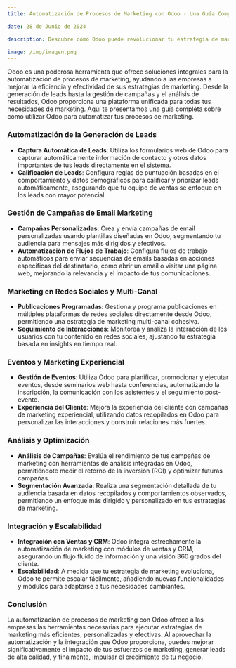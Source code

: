 ```yaml
---
title: Automatización de Procesos de Marketing con Odoo - Una Guía Completa

date: 28 de Junio de 2024

description: Descubre cómo Odoo puede revolucionar tu estrategia de marketing mediante la automatización de procesos, desde la generación de leads hasta las campañas de email, mejorando la eficiencia y maximizando el impacto de tus esfuerzos de marketing.

image: /img/imagen.png
---
```


Odoo es una poderosa herramienta que ofrece soluciones integrales para la automatización de procesos de marketing, ayudando a las empresas a mejorar la eficiencia y efectividad de sus estrategias de marketing. Desde la generación de leads hasta la gestión de campañas y el análisis de resultados, Odoo proporciona una plataforma unificada para todas tus necesidades de marketing. Aquí te presentamos una guía completa sobre cómo utilizar Odoo para automatizar tus procesos de marketing.

### **Automatización de la Generación de Leads**

- **Captura Automática de Leads**: Utiliza los formularios web de Odoo para capturar automáticamente información de contacto y otros datos importantes de tus leads directamente en el sistema.
- **Calificación de Leads**: Configura reglas de puntuación basadas en el comportamiento y datos demográficos para calificar y priorizar leads automáticamente, asegurando que tu equipo de ventas se enfoque en los leads con mayor potencial.

### **Gestión de Campañas de Email Marketing**

- **Campañas Personalizadas**: Crea y envía campañas de email personalizadas usando plantillas diseñadas en Odoo, segmentando tu audiencia para mensajes más dirigidos y efectivos.
- **Automatización de Flujos de Trabajo**: Configura flujos de trabajo automáticos para enviar secuencias de emails basadas en acciones específicas del destinatario, como abrir un email o visitar una página web, mejorando la relevancia y el impacto de tus comunicaciones.

### **Marketing en Redes Sociales y Multi-Canal**

- **Publicaciones Programadas**: Gestiona y programa publicaciones en múltiples plataformas de redes sociales directamente desde Odoo, permitiendo una estrategia de marketing multi-canal cohesiva.
- **Seguimiento de Interacciones**: Monitorea y analiza la interacción de los usuarios con tu contenido en redes sociales, ajustando tu estrategia basada en insights en tiempo real.

### **Eventos y Marketing Experiencial**

- **Gestión de Eventos**: Utiliza Odoo para planificar, promocionar y ejecutar eventos, desde seminarios web hasta conferencias, automatizando la inscripción, la comunicación con los asistentes y el seguimiento post-evento.
- **Experiencia del Cliente**: Mejora la experiencia del cliente con campañas de marketing experiencial, utilizando datos recopilados en Odoo para personalizar las interacciones y construir relaciones más fuertes.

### **Análisis y Optimización**

- **Análisis de Campañas**: Evalúa el rendimiento de tus campañas de marketing con herramientas de análisis integradas en Odoo, permitiéndote medir el retorno de la inversión (ROI) y optimizar futuras campañas.
- **Segmentación Avanzada**: Realiza una segmentación detallada de tu audiencia basada en datos recopilados y comportamientos observados, permitiendo un enfoque más dirigido y personalizado en tus estrategias de marketing.

### **Integración y Escalabilidad**

- **Integración con Ventas y CRM**: Odoo integra estrechamente la automatización de marketing con módulos de ventas y CRM, asegurando un flujo fluido de información y una visión 360 grados del cliente.
- **Escalabilidad**: A medida que tu estrategia de marketing evoluciona, Odoo te permite escalar fácilmente, añadiendo nuevas funcionalidades y módulos para adaptarse a tus necesidades cambiantes.

### **Conclusión**

La automatización de procesos de marketing con Odoo ofrece a las empresas las herramientas necesarias para ejecutar estrategias de marketing más eficientes, personalizadas y efectivas. Al aprovechar la automatización y la integración que Odoo proporciona, puedes mejorar significativamente el impacto de tus esfuerzos de marketing, generar leads de alta calidad, y finalmente, impulsar el crecimiento de tu negocio.
